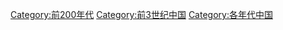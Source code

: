 [[Category:前200年代|Category:前200年代]]
[[Category:前3世纪中国|Category:前3世纪中国]]
[[Category:各年代中国|Category:各年代中国]]